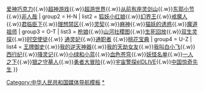 {{Navbox
| name   = 腾讯动漫动画
| title  = [[腾讯动漫]]
| titlestyle = background-color: #fa9144;
| groupstyle = background-color: #fa9144;
| group1  = A-G
| list1 = [[阿拉德宿命之门]]{{.w}}[[爱神巧克力]]{{.w}}[[超神游戏]]{{.w}}[[超游世界]]{{.w}}[[从前有座灵剑山]]{{.w}}[[东郭小节]]{{.w}}[[非人哉]]
| group2  = H-N
| list2 = [[狐妖小红娘]]{{.w}}[[幻界王]]{{.w}}[[戒魔人]]{{.w}}[[君临臣下]]{{.w}}[[理想禁区]]{{.w}}[[灵契]]{{.w}}[[麻神]]{{.w}}[[猫妖的诱惑]]{{.w}}[[魔道祖师 (动画)|魔道祖师]]
| group3  = O-T
| list3 = [[枪娘]]{{.w}}[[山河社稷图]]{{.w}}[[生死回放]]{{.w}}[[双生灵探]]{{.w}}[[时空使徒]]{{.w}}<!--[[时光诡域]]{{.w}}-->[[通灵妃]]{{.w}}[[通职者]] {{.w}}[[桃花宝典]]
| group4  = U-Z
| list4 = [[王牌御史]]{{.w}}[[我的逆天神器]]{{.w}}[[我的天劫女友]]{{.w}}[[尸兄|我叫白小飞]]{{.w}}[[西行纪]]{{.w}}[[降灵记]]{{.w}}[[小绿和小蓝]]{{.w}}[[血色苍穹]]{{.w}}[[妖怪名单]]{{.w}}[[一人之下]]{{.w}}[[银之守墓人]]{{.w}}[[勇者大冒险]]{{.w}}[[ElDLIVE宇宙警探|宇宙警探élDLIVE]]{{.w}}[[中国惊奇先生]]
}}<noinclude>
[[Category:中华人民共和国媒体导航模板]]
[[Category:腾讯动漫|*]]
</noinclude>